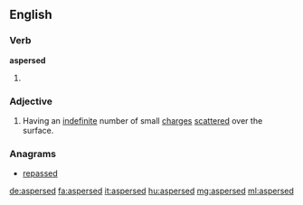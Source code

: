 ==English==

===Verb===
'''aspersed'''

# {{en-past of|asperse}}

===Adjective===
{{en-adj}}

# {{heraldry}} Having an [[indefinite]] number of small [[charge]]s [[scatter]]ed over the surface.
#: {{rfquotek|Cussans}}

===Anagrams===
* [[repassed#English|repassed]]

[[de:aspersed]]
[[fa:aspersed]]
[[it:aspersed]]
[[hu:aspersed]]
[[mg:aspersed]]
[[ml:aspersed]]